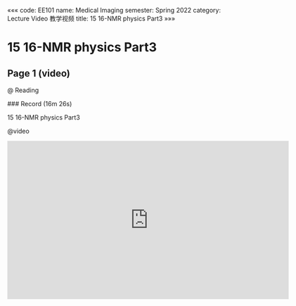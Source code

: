 «««
code: EE101
name: Medical Imaging
semester: Spring 2022
category: Lecture Video 教学视频
title: 15 16-NMR physics Part3
»»»

# 15 16-NMR physics Part3

## Page 1 (video)

@ Reading

<div class="markdown-body">
### Record (16m 26s)

15 16-NMR physics Part3
</div>

@video

<iframe src="https://sbbrisk.com/e/d37ys6lwyixf.html" frameborder=0 marginwidth=0 marginheight=0 scrolling=no width=640 height=360 allowfullscreen></iframe>
